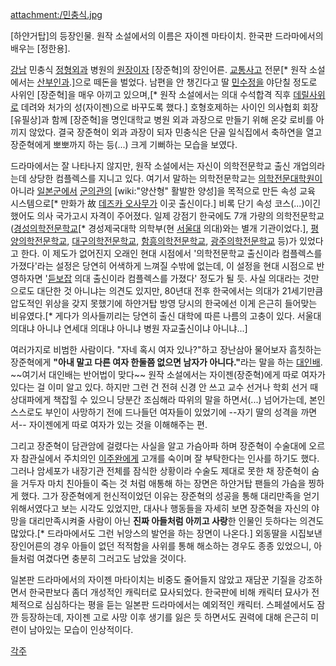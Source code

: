 attachment:/민충식.jpg

[하얀거탑]의 등장인물. 원작 소설에서의 이름은 자이젠 마타이치. 한국판 드라마에서의 배우는 [정한용].

[[강남]] 민충식 [[정형외과]] 병원의 [[원장]]이자 [장준혁]의 장인어른. [[교통사고]] 전문[* 원작 소설에서는 [[산부인과]].]으로 떼돈을 벌었다. 
남편을 안 챙긴다고 딸 [[민수정]]을 야단칠 정도로 사위인 [장준혁]을 매우 아끼고 있으며,[* 원작 소설에서는 의대 수석합격 직후 [[데릴사위]]로 데려와 처가의 성(자이젠)으로 바꾸도록 했다.] 호형호제하는 사이인 의사협회 회장 [유필상]과 함께 [장준혁]을 명인대학교 병원 외과 과장으로 만들기 위해 온갖 로비를 아끼지 않았다. 결국 장준혁이 외과 과장이 되자 민충식은 단골 일식집에서 축하연을 열고 장준혁에게 뽀뽀까지 하는 등(...) 크게 기뻐하는 모습을 보였다.

드라마에서는 잘 나타나지 않지만, 원작 소설에서는 자신이 의학전문학교 출신 개업의라는데 상당한 컴플렉스를 지니고 있다. 여기서 말하는 의학전문학교는 [[의학전문대학원]]이 아니라 [[일본군]]에서 [[군의관]]의 [wiki:"양산형" 활발한 양성]을 목적으로 만든 속성 교육 시스템으로[* 만화가 故 [[데즈카 오사무]]가 이곳 출신이다.] 비록 단기 속성 코스(...)이긴 했어도 의사 국가고시 자격이 주어졌다. 일제 강점기 한국에도 7개 가량의 의학전문학교([[경성]]의학전문학교[* 경성제국대학 의학부(현 [[서울대]] 의대)와는 별개 기관이었다.], [[평양]]의학전문학교, [[대구]]의학전문학교, [[함흥]]의학전문학교, [[광주]]의학전문학교 등)가 있었다고 한다. 이 제도가 없어진지 오래인 현대 시점에서 '의학전문학교 출신이라 컴플렉스를 가졌다'라는 설정은 당연히 어색하게 느껴질 수밖에 없는데, 이 설정을 현대 시점으로 반영하자면 '[[듣보잡]] 의대 출신이라 컴플렉스를 가졌다' 정도가 될 듯. 사실 의대라는 것만으로도 대단한 것 아니냐는 의견도 있지만, 80년대 전후 한국에서는 의대가 21세기만큼 압도적인 위상을 갖지 못했기에 하얀거탑 방영 당시의 한국에선 이게 은근히 들어맞는 비유였다.[* 게다가 의사들끼리는 당연히 출신 대학에 따른 나름의 고충이 있다. 서울대 의대냐 아니냐 연세대 의대냐 아니냐 병원 자교출신이냐 아니냐...]
 
여러가지로 비범한 사람이다. "자네 혹시 여자 있나?"하고 장난삼아 물어보자 흠칫하는 장준혁에게 '''"아내 말고 다른 여자 한둘쯤 없으면 남자가 아니다."'''라는 말을 하는 [[대인배]]. ~~여기서 대인배는 반어법이 맞다~~ 원작 소설에서는 자이젠(장준혁)에게 따로 여자가 있다는 걸 이미 알고 있다. 하지만 그런 건 전혀 신경 안 쓰고 교수 선거나 학회 선거 때 상대파에게 책잡힐 수 있으니 당분간 조심해라 따위의 말을 하면서(...) 넘어가는데, 본인 스스로도 부인이 사망하기 전에 드나들던 여자들이 있었기에 --자기 딸의 성격을 까면서-- 자이젠에게 따로 여자가 있는 것을 이해해주는 편.

그리고 장준혁이 담관암에 걸렸다는 사실을 알고 가슴아파 하며 장준혁이 수술대에 오르자 참관실에서 주치의인 [[이주완]]에게 고개를 숙이며 잘 부탁한다는 인사를 하기도 했다. 그러나 암세포가 내장기관 전체를 잠식한 상황이라 수술도 제대로 못한 채 장준혁이 숨을 거두자 마치 친아들이 죽는 것 처럼 애통해 하는 장면은 하얀거탑 팬들의 가슴을 찡하게 했다. 그가 장준혁에게 헌신적이었던 이유는 장준혁의 성공을 통해 대리만족을 얻기 위해서였다고 보는 시각도 있었지만, 대사나 행동들을 자세히 보면 장준혁을 자신의 야망을 대리만족시켜줄 사람이 아닌 '''진짜 아들처럼 아끼고 사랑'''한 인물인 듯하다는 의견도 많았다.[* 드라마에서도 그런 뉘앙스의 발언을 하는 장면이 나온다.] 외동딸을 시집보낸 장인어른의 경우 아들이 없던 적적함을 사위를 통해 해소하는 경우도 종종 있었으니, 아들처럼 여겼다면 충분히 그러고도 남았을 것이다.

일본판 드라마에서의 자이젠 마타이치는 비중도 줄어들지 않았고 재담꾼 기질을 강조하면서 한국판보다 좀더 개성적인 캐릭터로 묘사되었다. 한국판에 비해 캐릭터 묘사가 전체적으로 심심하다는 평을 듣는 일본판 드라마에서는 예외적인 캐릭터. 스페셜에서도 잠깐 등장하는데, 자이젠 고로 사망 이후 생기를 잃은 듯 하면서도 권력에 대해 은근히 미련이 남아있는 모습이 인상적이다. 
 
[[각주]]
